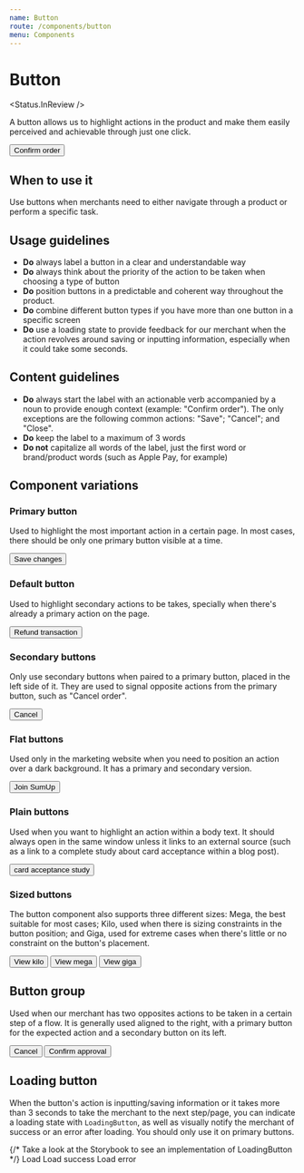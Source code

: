 ```yaml
---
name: Button
route: /components/button
menu: Components
---
```




# Button

<Status.InReview />

A button allows us to highlight actions in the product and make them easily
perceived and achievable through just one click.

<Playground>
  <Button primary>Confirm order</Button>
</Playground>

<Props of={Button} />

## When to use it

Use buttons when merchants need to either navigate through a product or perform a specific task.

## Usage guidelines

- **Do** always label a button in a clear and understandable way
- **Do** always think about the priority of the action to be taken when choosing a type of button
- **Do** position buttons in a predictable and coherent way throughout the product.
- **Do** combine different button types if you have more than one button in a specific screen
- **Do** use a loading state to provide feedback for our merchant when the action revolves around saving or
  inputting information, especially when it could take some seconds.

## Content guidelines

- **Do** always start the label with an actionable verb accompanied by a noun to provide enough context (example: "Confirm order").
  The only exceptions are the following common actions: "Save"; "Cancel"; and "Close".
- **Do** keep the label to a maximum of 3 words
- **Do not** capitalize all words of the label, just the first word or brand/product words (such as Apple Pay, for example)

## Component variations

### Primary button

Used to highlight the most important action in a certain page. In most cases, there should be only one primary button visible
at a time.

<Playground>
  <Button primary>Save changes</Button>
</Playground>

### Default button

Used to highlight secondary actions to be takes, specially when there's already a primary action on the page.

<Playground>
  <Button>Refund transaction</Button>
</Playground>

### Secondary buttons

Only use secondary buttons when paired to a primary button, placed in the left side of it. They are used to
signal opposite actions from the primary button, such as "Cancel order".

<Playground>
  <Button secondary>Cancel</Button>
</Playground>

### Flat buttons

Used only in the marketing website when you need to position an action over a dark background. It has a
primary and secondary version.

<Playground>
  <Fragment>
    <Button flat primary>
      Join SumUp
    </Button>
  </Fragment>
</Playground>

### Plain buttons

Used when you want to highlight an action within a body text. It should always open in the same window unless
it links to an external source (such as a link to a complete study about card acceptance within a blog post).

<Playground>
  <Button plain primary href="#">
    card acceptance study
  </Button>
</Playground>

### Sized buttons

The button component also supports three different sizes: Mega, the best suitable for most cases; Kilo, used
when there is sizing constraints in the button position; and Giga, used for extreme cases when there's little
or no constraint on the button's placement.

<Playground>
  <Fragment>
    <Button size={Button.KILO}>View kilo</Button>
  </Fragment>
</Playground>

<Playground>
  <Fragment>
    <Button size={Button.MEGA}>View mega</Button>
  </Fragment>
</Playground>

<Playground>
  <Fragment>
    <Button size={Button.GIGA}>View giga</Button>
  </Fragment>
</Playground>

## Button group

Used when our merchant has two opposites actions to be taken in a certain step of a flow. It is generally used aligned to the right,
with a primary button for the expected action and a secondary button on its left.

<Playground>
  <ButtonGroup>
    <Button secondary>Cancel</Button>
    <Button primary>Confirm approval</Button>
  </ButtonGroup>
</Playground>

<Props of={ButtonGroup} />

## Loading button

When the button's action is inputting/saving information or it takes more than 3 seconds to take the merchant
to the next step/page, you can indicate a loading state with `LoadingButton`, as well as visually notify
the merchant of success or an error after loading. You should only use it on primary buttons.

<Playground>
  <ButtonGroup align={ButtonGroup.CENTER}>
    {/* Take a look at the Storybook to see an implementation of LoadingButton */}
    <LoadingButton>Load</LoadingButton>
    <LoadingButton exitAnimation="SUCCESS">Load success</LoadingButton>
    <LoadingButton exitAnimation="ERROR">Load error</LoadingButton>
  </ButtonGroup>
</Playground>

<Props of={LoadingButtonComponent} />